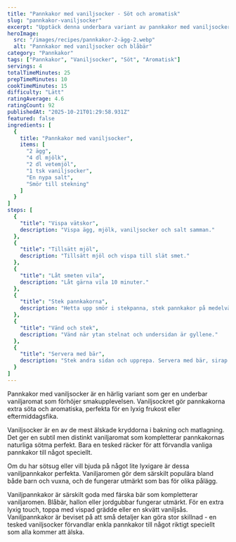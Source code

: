 ```yaml
---
title: "Pannkakor med vaniljsocker - Söt och aromatisk"
slug: "pannkakor-vaniljsocker"
excerpt: "Upptäck denna underbara variant av pannkakor med vaniljsocker som ger en härlig vaniljaromat. Perfekt för dig som älskar söta och aromatiska pannkakor."
heroImage:
  src: "/images/recipes/pannkakor-2-ägg-2.webp"
  alt: "Pannkakor med vaniljsocker och blåbär"
category: "Pannkakor"
tags: ["Pannkakor", "Vaniljsocker", "Söt", "Aromatisk"]
servings: 4
totalTimeMinutes: 25
prepTimeMinutes: 10
cookTimeMinutes: 15
difficulty: "Lätt"
ratingAverage: 4.6
ratingCount: 92
publishedAt: "2025-10-21T01:29:58.931Z"
featured: false
ingredients: [
  {
    title: "Pannkakor med vaniljsocker",
    items: [
      "2 ägg",
      "4 dl mjölk",
      "2 dl vetemjöl",
      "1 tsk vaniljsocker",
      "En nypa salt",
      "Smör till stekning"
    ]
  }
]
steps: [
  {
    "title": "Vispa vätskor",
    description: "Vispa ägg, mjölk, vaniljsocker och salt samman."
  },
  {
    "title": "Tillsätt mjöl",
    description: "Tillsätt mjöl och vispa till slät smet."
  },
  {
    "title": "Låt smeten vila",
    description: "Låt gärna vila 10 minuter."
  },
  {
    "title": "Stek pannkakorna",
    description: "Hetta upp smör i stekpanna, stek pannkakor på medelvärme."
  },
  {
    "title": "Vänd och stek",
    description: "Vänd när ytan stelnat och undersidan är gyllene."
  },
  {
    "title": "Servera med bär",
    description: "Stek andra sidan och upprepa. Servera med bär, sirap eller socker."
  }
]
---
```


Pannkakor med vaniljsocker är en härlig variant som ger en underbar vaniljaromat som förhöjer smakupplevelsen. Vaniljsockret gör pannkakorna extra söta och aromatiska, perfekta för en lyxig frukost eller eftermiddagsfika.

Vaniljsocker är en av de mest älskade kryddorna i bakning och matlagning. Det ger en subtil men distinkt vaniljaromat som kompletterar pannkakornas naturliga sötma perfekt. Bara en tesked räcker för att förvandla vanliga pannkakor till något speciellt.

Om du har sötsug eller vill bjuda på något lite lyxigare är dessa vaniljpannkakor perfekta. Vaniljaromen gör dem särskilt populära bland både barn och vuxna, och de fungerar utmärkt som bas för olika pålägg.

Vaniljpannkakor är särskilt goda med färska bär som kompletterar vaniljaromen. Blåbär, hallon eller jordgubbar fungerar utmärkt. För en extra lyxig touch, toppa med vispad grädde eller en skvätt vaniljsås. Vaniljpannkakor är beviset på att små detaljer kan göra stor skillnad - en tesked vaniljsocker förvandlar enkla pannkakor till något riktigt speciellt som alla kommer att älska.
